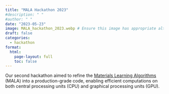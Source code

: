 ```yaml
---
title: "MALA Hackathon 2023"
#description: " "
#author: " "
date: "2023-05-23"
image: MALA_hackathon_2023.webp # Ensure this image has appropriate alt text if used directly in content
draft: false
categories:
  - hackathon
format:
  html:
    page-layout: full
    toc: false
---
```


Our second hackathon aimed to refine the [Materials Learning Algorithms](https://github.com/mala-project){target="_blank"} (MALA) into a production-grade code, enabling efficient computations on both central processing units (CPU) and graphical processing units (GPU).